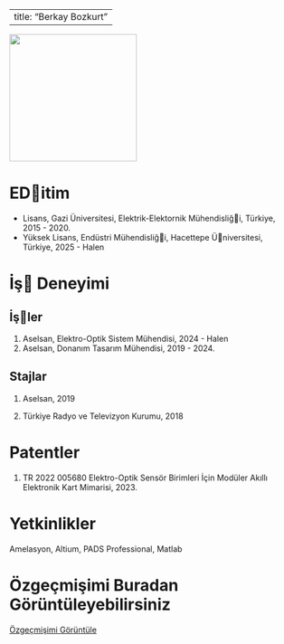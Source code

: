 
---
title: "Berkay Bozkurt"
---

![](images/beboz_foto.jpeg){fig-align="center" width="225"}

# EDitim

-   Lisans, Gazi Üniversitesi, Elektrik-Elektornik Mühendisliği, Türkiye, 2015 - 2020.
-   Yüksek Lisans, Endüstri Mühendisliği, Hacettepe Üniversitesi, Türkiye, 2025 - Halen

# İş Deneyimi

## İşler

1.  Aselsan, Elektro-Optik Sistem Mühendisi, 2024 - Halen
2.  Aselsan, Donanım Tasarım Mühendisi, 2019 - 2024.

## Stajlar

1.  Aselsan, 2019

2.  Türkiye Radyo ve Televizyon Kurumu, 2018

# Patentler

1.  TR 2022 005680 Elektro-Optik Sensör Birimleri İçin Modüler Akıllı Elektronik Kart Mimarisi, 2023.

# Yetkinlikler

Amelasyon, Altium, PADS Professional, Matlab

# Özgeçmişimi Buradan Görüntüleyebilirsiniz

[Özgeçmişimi Görüntüle](/docs/assets/cv/beboz_cv.pdf)
